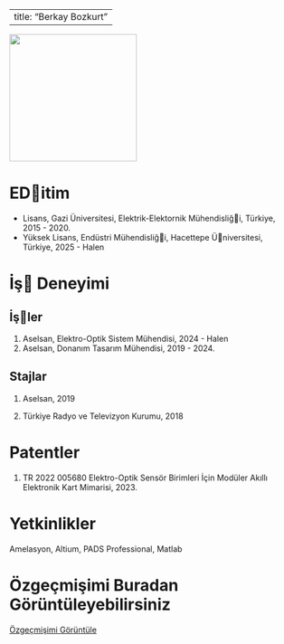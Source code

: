 
---
title: "Berkay Bozkurt"
---

![](images/beboz_foto.jpeg){fig-align="center" width="225"}

# EDitim

-   Lisans, Gazi Üniversitesi, Elektrik-Elektornik Mühendisliği, Türkiye, 2015 - 2020.
-   Yüksek Lisans, Endüstri Mühendisliği, Hacettepe Üniversitesi, Türkiye, 2025 - Halen

# İş Deneyimi

## İşler

1.  Aselsan, Elektro-Optik Sistem Mühendisi, 2024 - Halen
2.  Aselsan, Donanım Tasarım Mühendisi, 2019 - 2024.

## Stajlar

1.  Aselsan, 2019

2.  Türkiye Radyo ve Televizyon Kurumu, 2018

# Patentler

1.  TR 2022 005680 Elektro-Optik Sensör Birimleri İçin Modüler Akıllı Elektronik Kart Mimarisi, 2023.

# Yetkinlikler

Amelasyon, Altium, PADS Professional, Matlab

# Özgeçmişimi Buradan Görüntüleyebilirsiniz

[Özgeçmişimi Görüntüle](/docs/assets/cv/beboz_cv.pdf)
